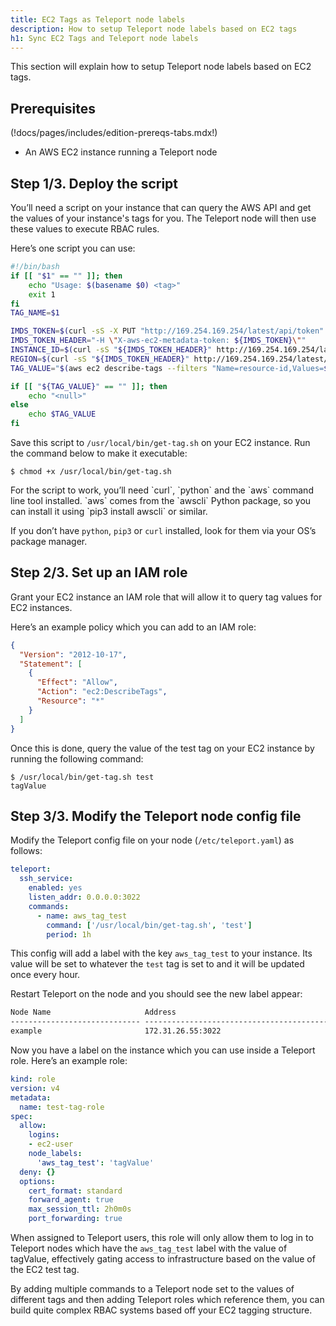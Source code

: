 ```yaml
---
title: EC2 Tags as Teleport node labels
description: How to setup Teleport node labels based on EC2 tags
h1: Sync EC2 Tags and Teleport node labels
---
```


This section will explain how to setup Teleport node labels based on EC2 tags.

## Prerequisites

(!docs/pages/includes/edition-prereqs-tabs.mdx!)

- An AWS EC2 instance running a Teleport node

## Step 1/3. Deploy the script

You’ll need a script on your instance that can query the AWS API and get the values of your instance's tags for you. The Teleport node will then use these values to execute RBAC rules.

Here’s one script you can use:

```bash
#!/bin/bash
if [[ "$1" == "" ]]; then
	echo "Usage: $(basename $0) <tag>"
	exit 1
fi
TAG_NAME=$1

IMDS_TOKEN=$(curl -sS -X PUT "http://169.254.169.254/latest/api/token" -H "X-aws-ec2-metadata-token-ttl-seconds: 300")
IMDS_TOKEN_HEADER="-H \"X-aws-ec2-metadata-token: ${IMDS_TOKEN}\""
INSTANCE_ID=$(curl -sS "${IMDS_TOKEN_HEADER}" http://169.254.169.254/latest/meta-data/instance-id)
REGION=$(curl -sS "${IMDS_TOKEN_HEADER}" http://169.254.169.254/latest/meta-data/placement/availability-zone | sed -e "s:\([0-9][0-9]*\)[a-z]*\$:\\1:")
TAG_VALUE="$(aws ec2 describe-tags --filters "Name=resource-id,Values=$INSTANCE_ID" "Name=key,Values=$TAG_NAME" --region $REGION --output=text | cut -f5)"

if [[ "${TAG_VALUE}" == "" ]]; then
	echo "<null>"
else
	echo $TAG_VALUE
fi
```

Save this script to `/usr/local/bin/get-tag.sh` on your EC2 instance.
Run the command below to make it executable:

```code
$ chmod +x /usr/local/bin/get-tag.sh
```

<Admonition type="note">
For the script to work, you’ll need `curl`, `python` and the `aws` command line tool installed.
`aws` comes from the `awscli` Python package, so you can install it using `pip3 install awscli` or similar.

If you don’t have `python`, `pip3` or `curl` installed, look for them via your OS’s package manager.
</Admonition>

## Step 2/3. Set up an IAM role

Grant your EC2 instance an IAM role that will allow it to query tag values for EC2 instances.

Here’s an example policy which you can add to an IAM role:


```json
{
  "Version": "2012-10-17",
  "Statement": [
    {
      "Effect": "Allow",
      "Action": "ec2:DescribeTags",
      "Resource": "*"
    }
  ]
}
```

Once this is done, query the value of the test tag on your EC2 instance by running the following command:

```code
$ /usr/local/bin/get-tag.sh test
tagValue
```

## Step 3/3. Modify the Teleport node config file

Modify the Teleport config file on your node (`/etc/teleport.yaml`) as follows:

```yaml
teleport:
  ssh_service:
    enabled: yes
    listen_addr: 0.0.0.0:3022
    commands:
      - name: aws_tag_test
        command: ['/usr/local/bin/get-tag.sh', 'test']
        period: 1h
```

This config will add a label with the key `aws_tag_test` to your instance. Its value will be set to whatever the `test` tag is set to and it will be updated once every hour.

Restart Teleport on the node and you should see the new label appear:

```txt
Node Name                     Address                                                                 Labels                                                                                      
----------------------------- ----------------------------------------------------------------------- ------------------------------------------------------------------------------------------- 
example                       172.31.26.55:3022                                                       aws_tag_test=tagValue
```

Now you have a label on the instance which you can use inside a Teleport role. Here’s an example role:

```yaml
kind: role
version: v4
metadata:
  name: test-tag-role
spec:
  allow:
    logins:
    - ec2-user
    node_labels:
      'aws_tag_test': 'tagValue'
  deny: {}
  options:
    cert_format: standard
    forward_agent: true
    max_session_ttl: 2h0m0s
    port_forwarding: true
```

When assigned to Teleport users, this role will only allow them to log in to Teleport nodes which have the `aws_tag_test` label with the value of tagValue, effectively gating access to infrastructure based on the value of the EC2 test tag.

By adding multiple commands to a Teleport node set to the values of different tags and then adding Teleport roles which reference them, you can build quite complex RBAC systems based off your EC2 tagging structure.
